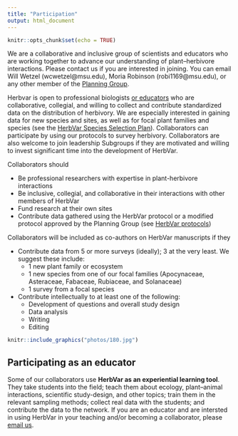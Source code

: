 ```yaml
---
title: "Participation"
output: html_document
---
```


```r
knitr::opts_chunk$set(echo = TRUE)
```

We are a collaborative and inclusive group of scientists and educators who are working together to advance our understanding of plant--herbivore interactions. Please contact us if you are interested in joining. You can email Will Wetzel (wcwetzel@msu.edu), Moria Robinson (robi1169@msu.edu), or any other member of the [Planning Group](leadership.html).

Herbvar is open to professional biologists [or educators](#edu) who are collaborative, collegial, and willing to collect and contribute standardized data on the distribution of herbivory. We are especially interested in gaining data for new species and sites, as well as for focal plant families and species (see the [HerbVar Species Selection Plan](protocols/HerbVar Species Selection Plan.pdf)). Collaborators can participate by using our protocols to survey herbivory. Collaborators are also welcome to join leadership Subgroups if they are motivated and willing to invest significant time into the development of HerbVar.

Collaborators should

* Be professional researchers with expertise in plant-herbivore interactions
* Be inclusive, collegial, and collaborative in their interactions with other members of HerbVar
* Fund research at their own sites
* Contribute data gathered using the HerbVar protocol or a modified protocol approved by the Planning Group (see [HerbVar protocols](protocols.html))

Collaborators will be included as co-authors on HerbVar manuscripts if they

* Contribute data from 5 or more surveys (ideally); 3 at the very least. We suggest these include:
  + 1 new plant family or ecosystem
  + 1 new species from one of our focal families (Apocynaceae, Asteraceae, Fabaceae, Rubiaceae, and Solanaceae)
  + 1 survey from a focal species
* Contribute intellectually to at least one of the following:
  + Development of questions and overall study design
  + Data analysis
  + Writing
  + Editing


```r
knitr::include_graphics("photos/180.jpg")
```


## Participating as an educator {#edu}
Some of our collaborators use **HerbVar as an experiential learning tool**. They take students into the field; teach them about ecology, plant--animal interactions, scientific study-design, and other topics; train them in the relevant sampling methods; collect real data with the students; and contribute the data to the network. If you are an educator and are intersted in using HerbVar in your teaching and/or becoming a collaborator, please [email us](leadership.html).




